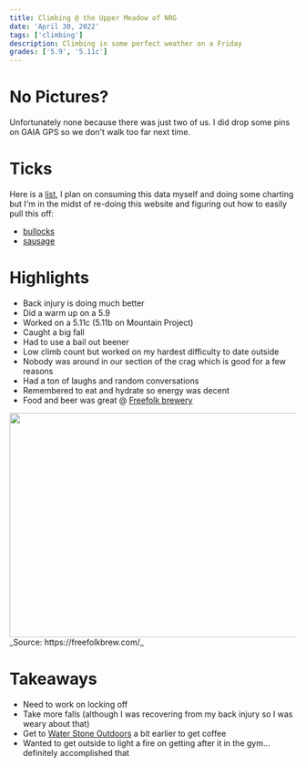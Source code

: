 ```yaml
---
title: Climbing @ the Upper Meadow of NRG
date: 'April 30, 2022'
tags: ['climbing']
description: Climbing in some perfect weather on a Friday
grades: ['5.9', '5.11c']
---
```


# No Pictures?
Unfortunately none because there was just two of us. I did drop some pins on GAIA GPS so we don't walk too far next time.

# Ticks
Here is a [list](https://www.mountainproject.com/user/7079884/lane-katris/ticks), I plan on consuming this data myself and doing some charting but I'm in the midst of re-doing this website and figuring out how to easily pull this off:

- [bullocks](https://www.mountainproject.com/route/107159897/bullocks)
- [sausage](https://www.mountainproject.com/route/106562033/sausage)

# Highlights
- Back injury is doing much better
- Did a warm up on a 5.9
- Worked on a 5.11c (5.11b on Mountain Project)
- Caught a big fall
- Had to use a bail out beener
- Low climb count but worked on my hardest difficulty to date outside
- Nobody was around in our section of the crag which is good for a few reasons
- Had a ton of laughs and random conversations
- Remembered to eat and hydrate so energy was decent
- Food and beer was great @ [Freefolk brewery](https://freefolkbrew.com/)

<Image src="https://dvg45c871tdz4.cloudfront.net/images/free-folk-brewery-1.png" height="393" width="700" />
_Source: https://freefolkbrew.com/_

# Takeaways
- Need to work on locking off
- Take more falls (although I was recovering from my back injury so I was weary about that)
- Get to [Water Stone Outdoors](https://waterstoneoutdoors.com/) a bit earlier to get coffee
- Wanted to get outside to light a fire on getting after it in the gym... definitely accomplished that

<Alert message='Seeing new "No Trespassing" signs up, seems like more friction is building for these established climbing areas on private land 🤷' />
